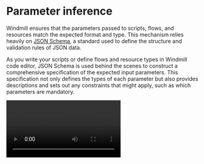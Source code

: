 
# Parameter inference

Windmill ensures that the parameters passed to scripts, flows, and resources match the expected format and type. This mechanism relies heavily on [JSON Schema](../core_concepts/13_json_schema_and_parsing/index.mdx), a standard used to define the structure and validation rules of JSON data.

As you write your scripts or define flows and resource types in Windmill code editor, JSON Schema is used behind the scenes to construct a comprehensive specification of the expected input parameters. This specification not only defines the types of each parameter but also provides descriptions and sets out any constraints that might apply, such as which parameters are mandatory.

<video
	className="border-2 rounded-lg object-cover w-full h-full dark:border-gray-800"
	controls
	src="/videos/parameter_inference.mp4"
/>

<br />

<div className="grid grid-cols-2 gap-6 mb-4">
	<DocCard
		title="JSON schema and parsing"
		description="JSON Schemas are used for defining the input specification for scripts and flows, and specifying resource types."
		href="/docs/core_concepts/json_schema_and_parsing"
	/>
</div>
